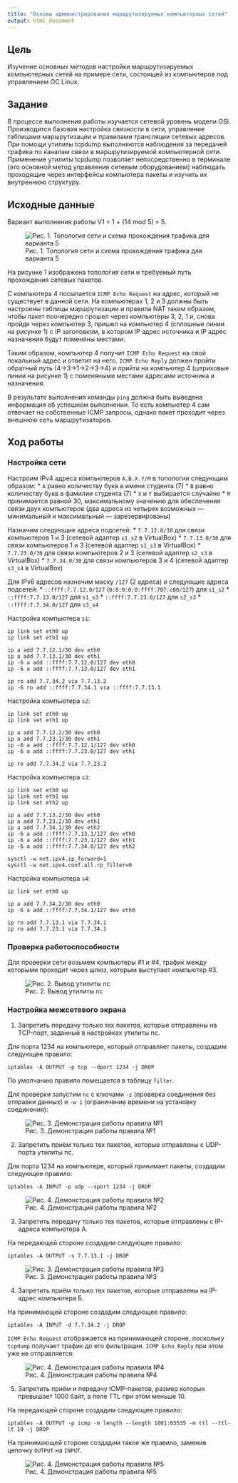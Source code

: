 ```yaml
---
title: "Основы администрирования маршрутизируемых компьютерных сетей"
output: html_document
---
```


## Цель

Изучение основных методов настройки маршрутизируемых компьютерных сетей на примере сети,
состоящей из компьютеров под управлением ОС Linux.

## Задание

В процессе выполнения работы изучается сетевой уровень модели OSI.
Производится базовая настройка связности в сети, управление таблицами маршрутизации и
правилами трансляции сетевых адресов. При помощи утилиты tcpdump выполняются наблюдения
за передачей трафика по каналам связи в маршрутизируемой компьютерной сети.
Применение утилиты tcpdump позволяет непосредственно в терминале (это основной метод
управления сетевым оборудованием) наблюдать проходящие через интерфейсы компьютера
пакеты и изучить их внутреннюю структуру.

## Исходные данные

Вариант выполнения работы V1 = 1 + (14 mod 5) = 5.

![Рис. 1. Топология сети и схема прохождения трафика для варианта 5](net-topology.png)

На рисунке 1 изображена топология сети и требуемый путь прохождения сетевых пакетов.

С компьютера 4 посылается `ICMP Echo Request` на адрес, который не существует в данной сети.
На компьютерах 1, 2 и 3 должны быть настроены таблицы маршрутизации и правила NAT
таким образом, чтобы пакет поочередно прошел через компьютеры 3, 2, 1
и, снова пройдя через компьютер 3, пришел на компьютер 4 (сплошные линии
на рисунке 1) с IP заголовком, в котором IP адрес источника и IP адрес
назначения будут поменяны местами.

Таким образом, компьютер 4 получит `ICMP Echo Request` на свой локальный адрес
и ответит на него. `ICMP Echo Reply` должен пройти обратный путь (4->3->1->2->3->4)
и прийти на компьютер 4 (штриховые линии на рисунке 1) с поменяными местами
адресами источника и назначения.

В результате выполнения команды `ping` должна быть выведена информация об
успешном выполнении. То есть компьютер 4 сам отвечает на собственные ICMP запросы,
однако пакет проходит через внешнюю сеть маршрутизаторов.

## Ход работы

### Настройка сети

Настроим IPv4 адреса компьютеров `A.B.X.Y/M` в топологии следующим образом:
* `A` равно количеству букв в имени студента (7)
* `B` равно количеству букв в фамилии студента (7)
* `X` и `Y` выбирается случайно
* `M` принимается равной 30, максимальному значению для обеспечения связи двух компьютеров
(два адреса из четырех возможных — минимальный и максимальный — зарезервированы)

Назначим следующие адреса подсетей:
* `7.7.12.0/30` для связи компьютеров 1 и 3 (сетевой адаптер `s1_s2` в VirtualBox)
* `7.7.13.0/30` для связи компьютеров 1 и 3 (сетевой адаптер `s1_s3` в VirtualBox)
* `7.7.23.0/30` для связи компьютеров 2 и 3 (сетевой адаптер `s2_s3` в VirtualBox)
* `7.7.34.0/30` для связи компьютеров 3 и 4 (сетевой адаптер `s3_s4` в VirtualBox)

Для IPv6 адресов назначим маску `/127` (2 адреса) и следующие адреса подсетей:
* `::ffff:7.7.12.0/127` (`0:0:0:0:0:ffff:707:c00/127`) для `s1_s2`
* `::ffff:7.7.13.0/127` для `s1_s3`
* `::ffff:7.7.23.0/127` для `s2_s3`
* `::ffff:7.7.34.0/127` для `s3_s4`

Настройка компьютера `s1`:
```
ip link set eth0 up
ip link set eth1 up

ip a add 7.7.12.1/30 dev eth0
ip a add 7.7.13.1/30 dev eth1
ip -6 a add ::ffff:7.7.12.0/127 dev eth0
ip -6 a add ::ffff:7.7.13.0/127 dev eth1

ip ro add 7.7.34.2 via 7.7.13.2
ip -6 ro add ::ffff:7.7.34.1 via ::ffff:7.7.13.1
```

Настройка компьютера `s2`:
```
ip link set eth0 up
ip link set eth1 up

ip a add 7.7.12.2/30 dev eth0
ip a add 7.7.23.1/30 dev eth1
ip -6 a add ::ffff:7.7.12.1/127 dev eth0
ip -6 a add ::ffff:7.7.23.0/127 dev eth1

ip ro add 7.7.34.2 via 7.7.23.2
```

Настройка компьютера `s3`:
```
ip link set eth0 up
ip link set eth1 up
ip link set eth2 up

ip a add 7.7.13.2/30 dev eth0
ip a add 7.7.23.2/30 dev eth1
ip a add 7.7.34.1/30 dev eth2
ip -6 a add ::ffff:7.7.13.1/127 dev eth0
ip -6 a add ::ffff:7.7.23.1/127 dev eth1
ip -6 a add ::ffff:7.7.34.0/127 dev eth2

sysctl -w net.ipv4.ip_forward=1
sysctl -w net.ipv4.conf.all.rp_filter=0
```

Настройка компьютера `s4`:
```
ip link set eth0 up

ip a add 7.7.34.2/30 dev eth0
ip -6 a add ::ffff:7.7.34.1/127 dev eth0

ip ro add 7.7.13.1 via 7.7.34.1
ip ro add 7.7.23.1 via 7.7.34.1
```

### Проверка работоспособности

Для проверки сети возьмем компьютеры #1 и #4, трафик между которыми проходит
через шлюз, которым выступает компьютер #3.

![Рис. 2. Вывод утилиты nc](part1-nc.png)

### Настройка межсетевого экрана

1. Запретить передачу только тех пакетов, которые отправлены на TCP-порт, заданный в настройках утилиты nc.

Для порта 1234 на компьютере, который отправляет пакеты, создадим следующее правило:
```
iptables -A OUTPUT -p tcp --dport 1234 -j DROP
```
По умолчанию правило помещается в таблицу `filter`.

Для проверки запустим `nc` с ключами `-z` (проверка соединения без отправки данных) и
`-w 1` (ограничение времени на установку соединения):

![Рис. 3. Демонстрация работы правила №1](firewall1.png)

2. Запретить приём только тех пакетов, которые отправлены с UDP-порта утилиты nc.

Для порта 1234 на компьютере, который принимает пакеты, создадим следующее правило:
```
iptables -A INPUT -p udp --sport 1234 -j DROP
```

![Рис. 4. Демонстрация работы правила №2](firewall2.png)

3. Запретить передачу только тех пакетов, которые отправлены с IP-адреса компьютера А.

На передающей стороне создадим следующее правило:
```
iptables -A OUTPUT -s 7.7.13.1 -j DROP
```

![Рис. 3. Демонстрация работы правила №3](firewall3.png)

4. Запретить приём только тех пакетов, которые отправлены на IP-адрес компьютера Б.

На принимающей стороне создадим следующее правило:
```
iptables -A INPUT -d 7.7.34.2 -j DROP
```

`ICMP Echo Request` отображается на принимающей стороне, поскольку `tcpdump`
получает трафик до его фильтрации. `ICMP Echo Reply` при этом уже не отправляется:

![Рис. 4. Демонстрация работы правила №4](firewall4.png)

5. Запретить приём и передачу ICMP-пакетов, размер которых превышает 1000 байт, а поле TTL при этом меньше 10.

На передающей стороне создадим следующее правило:
```
iptables -A OUTPUT -p icmp -m length --length 1001:65535 -m ttl --ttl-lt 10 -j DROP
```
На принимающей стороне создадим такое же правило, заменив цепочку `OUTPUT` на `INPUT`.

![Рис. 4. Демонстрация работы правила №5](firewall5.png)

